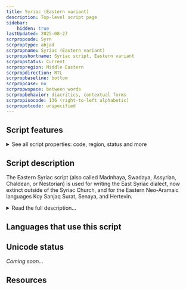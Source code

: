```yaml
---
title: Syriac (Eastern variant)
description: Top-level script page
sidebar:
    hidden: true
lastUpdated: 2025-08-27
scrpropcode: Syrn
scrproptype: abjad
scrpropname: Syriac (Eastern variant)
scrpropshortname: Syriac script, Eastern variant
scrpropstatus: Current
scrpropregion: Middle Eastern
scrpropdirection: RTL
scrpropbaseline: bottom
scrpropcase: no
scrpropwspace: between words
scrpropbehavior: diacritics, contextual forms
scrpropisocode: 136 (right-to-left alphabetic)
scrpropotcode: unspecified
---
```



## Script features

<details>
<summary> See all script properties: code, region, status and more</summary>
<ScriptInfo />
</details>

## Script description

The Eastern Syriac script (also called Madnhaya, Swadaya, Assyrian, Chaldean, or Nestorian) is used for writing the East Syriac dialect, now extinct outside of the Syriac Church, and for the Eastern Neo-Aramaic languages Koy Sanjaq Surat, Senaya, and Hertevin.

<details>
<summary>Read the full description...</summary>The script is closely related to the older Estrangelo style of Syriac writing, from which it is derived. Around the 6th century a schism in the Syrian church saw those in the West generally becoming Jacobite Christians and those in the East generally becoming Nestorian Christians. As the two groups diverged, so did their writing styles, until there were two distinct but related variants of the script.

Both East and West Syriac are written from right to left in a cursive style; most letters are joined on one or both sides to the letters around them. There are twenty-two letters in the inventory, all representing consonants. Three of these are _matres lectionis_, they can either represent the consonants [ʔ], [w] and [j], or the vowels [a], [u/o], [ɪ/e/ɛ] respectively. Eastern Syriac writing also employs a vowel pointing system developed from the Estrangelo system, whereby vowels are indicated using diacritics composed mainly of dots. Some vowels are written by adding a curved stroke to the consonant and writing the dot above/below that stroke.

Eastern Syriac writing also spread to Central Asia, where it was written vertically. The Mongolian, Manchu and Kalmuk scripts (also written vertically) are derived from this style of writing.
</details>

## Languages that use this script

<WsList script='Syrn' wsMax='5' />

## Unicode status

_Coming soon..._

## Resources

<ScriptResources detailSummary='seemore' />


